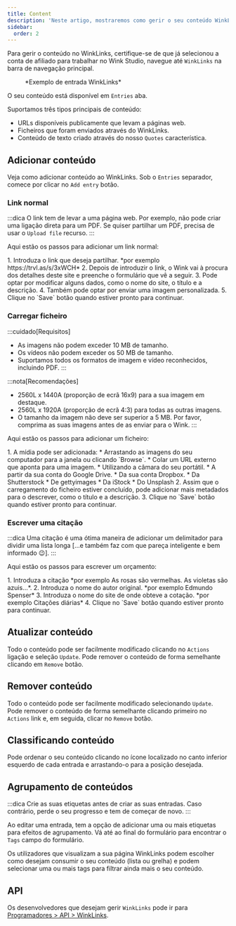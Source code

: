 ```yaml
---
title: Content
description: 'Neste artigo, mostraremos como gerir o seu conteúdo WinkLinks.'
sidebar:
  order: 2
---
```


Para gerir o conteúdo no WinkLinks, certifique-se de que já selecionou a conta de afiliado para trabalhar no Wink Studio, navegue até `WinkLinks` na barra de navegação principal.

<figure>
  <CloudinaryImage width="350" height="561" resize="scale" quality="best" alt="Entrada WinkLinks" src="academy/winklinks-entry" errorImage="noimage_opaque_nyrtl0.png" />

  <figcaption>*Exemplo de entrada WinkLinks*</figcaption>
</figure>


O seu conteúdo está disponível em `Entries` aba.

Suportamos três tipos principais de conteúdo:

* URLs disponíveis publicamente que levam a páginas web.
* Ficheiros que foram enviados através do WinkLinks.
* Conteúdo de texto criado através do nosso `Quotes` característica.

## Adicionar conteúdo

Veja como adicionar conteúdo ao WinkLinks. Sob o `Entries` separador, comece por clicar no `Add entry` botão.

### Link normal

:::dica
O link tem de levar a uma página web. Por exemplo, não pode criar uma ligação direta para um PDF. Se quiser partilhar um PDF, precisa de usar o `Upload file` recurso.
:::

Aqui estão os passos para adicionar um link normal:

<Steps>
  1. Introduza o link que deseja partilhar. *por exemplo https://trvl.as/s/3xWCH*
  2. Depois de introduzir o link, o Wink vai à procura dos detalhes deste site e preenche o formulário que vê a seguir.
  3. Pode optar por modificar alguns dados, como o nome do site, o título e a descrição.
  4. Também pode optar por enviar uma imagem personalizada.
  5. Clique no `Save` botão quando estiver pronto para continuar.
</Steps>


### Carregar ficheiro

:::cuidado\[Requisitos]

* As imagens não podem exceder 10 MB de tamanho.
* Os vídeos não podem exceder os 50 MB de tamanho.
* Suportamos todos os formatos de imagem e vídeo reconhecidos, incluindo PDF.
  :::

:::nota\[Recomendações]

* 2560L x 1440A (proporção de ecrã 16x9) para a sua imagem em destaque.
* 2560L x 1920A (proporção de ecrã 4:3) para todas as outras imagens.
* O tamanho da imagem não deve ser superior a 5 MB. Por favor, comprima as suas imagens antes de as enviar para o Wink.
  :::

Aqui estão os passos para adicionar um ficheiro:

<Steps>
  1. A mídia pode ser adicionada:
     * Arrastando as imagens do seu computador para a janela ou clicando `Browse`.
     * Colar um URL externo que aponta para uma imagem.
     * Utilizando a câmara do seu portátil.
     * A partir da sua conta do Google Drive.
     * Da sua conta Dropbox.
     * Da Shutterstock
     * De gettyimages
     * Da iStock
     * Do Unsplash
  2. Assim que o carregamento do ficheiro estiver concluído, pode adicionar mais metadados para o descrever, como o título e a descrição.
  3. Clique no `Save` botão quando estiver pronto para continuar.
</Steps>


### Escrever uma citação

:::dica
Uma citação é uma ótima maneira de adicionar um delimitador para dividir uma lista longa \[...e também faz com que pareça inteligente e bem informado 😉].
:::

Aqui estão os passos para escrever um orçamento:

<Steps>
  1. Introduza a citação *por exemplo As rosas são vermelhas. As violetas são azuis...*.
  2. Introduza o nome do autor original. *por exemplo Edmundo Spenser*
  3. Introduza o nome do site de onde obteve a cotação. *por exemplo Citações diárias*
  4. Clique no `Save` botão quando estiver pronto para continuar.
</Steps>


## Atualizar conteúdo

Todo o conteúdo pode ser facilmente modificado clicando no `Actions` ligação e seleção `Update`. Pode remover o conteúdo de forma semelhante clicando em `Remove` botão.

## Remover conteúdo

Todo o conteúdo pode ser facilmente modificado selecionando `Update`. Pode remover o conteúdo de forma semelhante clicando primeiro no `Actions` link e, em seguida, clicar no `Remove` botão.

## Classificando conteúdo

Pode ordenar o seu conteúdo clicando no ícone localizado no canto inferior esquerdo de cada entrada e arrastando-o para a posição desejada.

## Agrupamento de conteúdos

:::dica
Crie as suas etiquetas antes de criar as suas entradas. Caso contrário, perde o seu progresso e tem de começar de novo.
:::

Ao editar uma entrada, tem a opção de adicionar uma ou mais etiquetas para efeitos de agrupamento. Vá até ao final do formulário para encontrar o `Tags` campo do formulário.

Os utilizadores que visualizam a sua página WinkLinks podem escolher como desejam consumir o seu conteúdo (lista ou grelha) e podem selecionar uma ou mais tags para filtrar ainda mais o seu conteúdo.

## API

Os desenvolvedores que desejam gerir `WinkLinks` pode ir para [Programadores > API > WinkLinks](/developers/apis/#winklinks-api).

